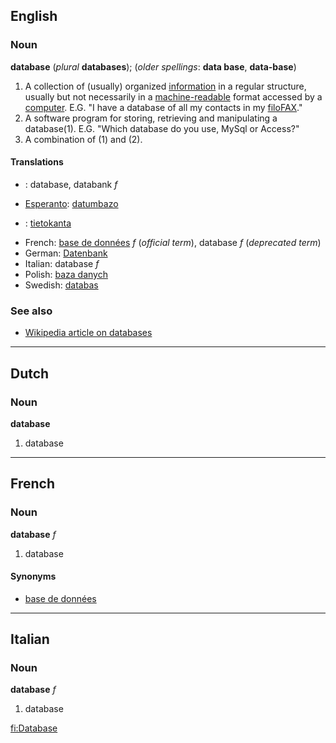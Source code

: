 ==English==
===Noun===
'''database''' (''plural'' '''databases'''); (''older spellings'': '''data base''', '''data-base''')

#A collection of (usually) organized [[information]] in a regular structure, usually but not necessarily in a [[machine-readable]] format accessed by a [[computer]]. E.G. "I have a database of all my contacts in my [[filoFAX]]."
#A software program for storing, retrieving and manipulating a database(1). E.G. "Which database do you use, MySql or Access?" 
#A combination of (1) and (2). 

====Translations====
*{{nl}}: database, databank ''f''
*[[Esperanto]]: [[datumbazo]]
*{{fi}}: [[tietokanta]]
*French: [[base de données]] ''f'' (''official term''), database ''f'' (''deprecated term'')
*German: [[Datenbank]]
*Italian: database ''f''
*Polish: [[baza danych]]
*Swedish: [[databas]]

===See also===
*[[w:en:Database|Wikipedia article on databases]]

----
==Dutch==
===Noun===
'''database'''

#database

----
==French==
===Noun===
'''database''' ''f''

#database

====Synonyms====
*[[base de données]]

----
==Italian==
===Noun===
'''database''' ''f''

#database

[[fi:Database]]